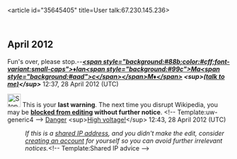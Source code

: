 <article id="35645405" title=User talk:67.230.145.236>
	<talkpage id="35645405" title="User talk:67.230.145.236">
==April 2012==
Fun's over, please stop.--'''''[[User:ianmacm|&lt;span style=&quot;background:#88b;color:#cff;font-variant:small-caps&quot;&gt;♦Ian&lt;span style=&quot;background:#99c&quot;&gt;Ma&lt;span style=&quot;background:#aad&quot;&gt;c&lt;/span&gt;&lt;/span&gt;M♦&lt;/span&gt;]] &lt;sup&gt;[[User_talk:ianmacm|(talk to me)]]&lt;/sup&gt;''''' 12:37, 28 April 2012 (UTC)

[[Image:Stop hand nuvola.svg|30px|alt=|link=]] This is your '''last warning'''. The next time you disrupt Wikipedia, you may be '''[[Wikipedia:Blocking policy|blocked from editing]] without further notice'''. &lt;!-- Template:uw-generic4 --&gt; [[User:Danger|Danger]] &lt;sup&gt;[[User talk:Danger|High voltage!]]&lt;/sup&gt; 12:43, 28 April 2012 (UTC)
:''If this is a [[closed proxy|shared IP address]], and you didn't make the edit, consider [[Wikipedia:Why create an account?|creating an account]] for yourself so you can avoid further irrelevant notices.''&lt;!-- Template:Shared IP advice --&gt;
	</talkpage>
</article>
